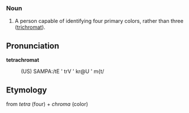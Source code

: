 ===Noun===
# A person capable of identifying four primary colors, rather than three ([[trichromat]]).

== Pronunciation ==

<b>tetrachromat</b>
:(US) SAMPA:/tE ' trV ' kr@U ' m{t/

== Etymology ==

from <i>tetra</i> (four) + <i>chroma</i> (color)